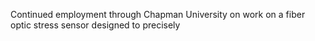 Continued employment through Chapman University on work on a fiber optic stress sensor designed to precisely 